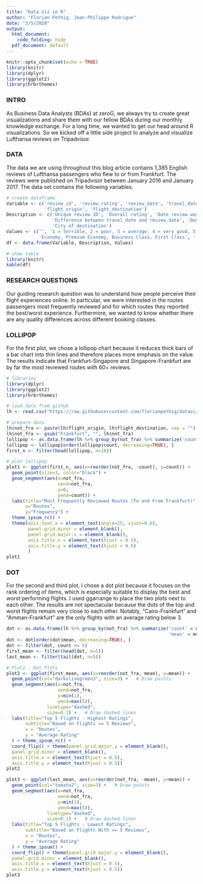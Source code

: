 ```yaml
---
title: "Data Viz in R"
author: "Florian Pethig, Jean-Philippe Rodrigue"
date: "3/5/2020"
output:
  html_document:
    code_folding: hide
  pdf_document: default
---
```


```r
knitr::opts_chunk$set(echo = TRUE)
library(knitr)
library(dplyr)
library(ggplot2)
library(hrbrthemes)
```

### INTRO

As Business Data Analysts (BDAs) at zeroG, we always try to create great visualizations and share them with our fellow BDAs during our monthly knowledge exchange. For a long time, we wanted to get our head around R visualizations. So we kicked off a little side project to analyze and visualize Lufthansa reviews on Tripadvisor.

### DATA

The data we are using throughout this blog article contains 1,385 English reviews of Lufthansa passengers who flew to or from Frankfurt. The reviews were published on Tripadvisor between January 2016 and January 2017. The data set contains the following variables.

```r
# create dataframe
Variable <- c('review_id', 'review_rating', 'review_date', 'travel_date', 'date_diff', 'booking_class',
              'flight_origin', 'flight_destination')
Description <- c('Unique review ID', 'Overall rating', 'Date review was published', 'Date traveled', 
                 'Difference between travel_date and review_date', 'Booking class', 'City of origin',
                 'City of destination')
Values <- c('', '1 = terrible, 2 = poor, 3 = average, 4 = very good, 5 = excellent', '' , '' ,'Months',
            'Economy, Premium Economy, Business Class, First Class', '','')
df <- data.frame(Variable, Description, Values)

# show table
library(knitr)
kable(df)
```

### RESEARCH QUESTIONS

Our guiding research question was to understand how people perceive their flight experiences online. In particular, we were interested in the routes passengers most frequently reviewed and for which routes they reported the best/worst experience. Furthermore, we wanted to know whether there are any quality differences across different booking classes.

### LOLLIPOP

For the first plot, we chose a lollipop chart because it reduces thick bars of a bar chart into thin lines and therefore places more emphasis on the value. The results indicate that Frankfurt-Singapore and Singapore-Frankfurt are by far the most reviewed routes with 60+ reviews. 

```r
# libraries
library(dplyr)
library(ggplot2)
library(hrbrthemes)

# load data from github
lh <- read.csv("https://raw.githubusercontent.com/florianpethig/dataviz/master/LH_reviews.csv", sep=';')

# prepare data
lh$not_fra <- paste(lh$flight_origin, lh$flight_destination, sep = "")
lh$not_fra <- gsub("Frankfurt", "", lh$not_fra)
lollipop <- as.data.frame(lh %>% group_by(not_fra) %>% summarize('count' = n()))
lollipop <- lollipop[order(lollipop$count, decreasing=TRUE), ]
first_n <- filter(head(lollipop, n=10))

# plot lollipop
plot1 <- ggplot(first_n, aes(x=reorder(not_fra, -count), y=count)) + 
  geom_point(size=3, color="black") + 
  geom_segment(aes(x=not_fra, 
                   xend=not_fra, 
                   y=0, 
                   yend=count)) + 
  labs(title="Most Frequently Reviewed Routes (To and From Frankfurt)", 
       x="Routes", 
       y="Frequency") + 
  theme_ipsum_rc() +
  theme(axis.text.x = element_text(angle=25, vjust=0.6), 
        panel.grid.minor = element_blank(), 
        panel.grid.major.x = element_blank(), 
        axis.title.x = element_text(hjust = 0.5), 
        axis.title.y = element_text(hjust = 0.5)
        )
plot1
```


### DOT

For the second and third plot, I chose a dot plot because it focuses on the rank ordering of items, which is especially suitable to display the best and worst performing flights. I used ggarrange to place the two plots next to each other. The results are not spectacular because the dots of the top and worst flights remain very close to each other. Notably, “Cairo-Frankfurt” and “Amman-Frankfurt” are the only flights with an average rating below 3.

```r
dot <- as.data.frame(lh %>% group_by(not_fra) %>% summarize('count' = n(),
                                                            'mean' = mean(review_rating)))
dot <- dot[order(dot$mean, decreasing=TRUE), ]
dot <- filter(dot, count >= 5)
first_mean <- filter(head(dot, n=5))
last_mean <- filter(tail(dot, n=5))

# Plot2 - Dot Plots
plot2 <- ggplot(first_mean, aes(x=reorder(not_fra, mean), y=mean)) + 
  geom_point(col="darkolivegreen3", size=3) +   # Draw points
  geom_segment(aes(x=not_fra,
                   xend=not_fra, 
                   y=min(1), 
                   yend=max(5)), 
               linetype="dashed", 
               size=0.1) +   # Draw dashed lines
  labs(title="Top 5 Flights - Highest Ratings", 
       subtitle="Based on Flights >= 5 Reviews",
       x = "Routes",
       y = "Average Rating"
  ) + theme_ipsum_rc() +
  coord_flip() + theme(panel.grid.major.y = element_blank(), 
  panel.grid.minor = element_blank(), 
  axis.title.x = element_text(hjust = 0.5), 
  axis.title.y = element_text(hjust = 0.5))
plot2

plot3 <- ggplot(last_mean, aes(x=reorder(not_fra, -mean), y=mean)) + 
  geom_point(col="tomato2", size=3) +   # Draw points
  geom_segment(aes(x=not_fra,
                   xend=not_fra, 
                   y=min(1), 
                   yend=max(5)), 
               linetype="dashed", 
               size=0.1) +   # Draw dashed lines
  labs(title="Top 5 Flights - Lowest Ratings", 
       subtitle="Based on Flights With >= 5 Reviews",
       x = "Routes",
       y = "Average Rating"
  ) + theme_ipsum() +
  coord_flip() + theme(panel.grid.major.y = element_blank(), 
  panel.grid.minor = element_blank(), 
  axis.title.x = element_text(hjust = 0.5), 
  axis.title.y = element_text(hjust = 0.5))
plot3
```